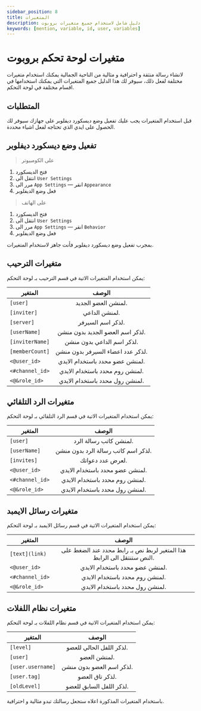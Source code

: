 ```yaml
---
sidebar_position: 8
title: المتغيرات
description: دليل شامل لاستخدام جميع متغيرات بروبوت 
keywords: [mention, variable, id, user, variables]
---
```


# متغيرات لوحة تحكم بروبوت

لانشاء رسالة منثقة و احترافية و مثالية من الناحية الجمالية يمكنك استخدام متغيرات مختلفة لفعل ذلك، سيوفر لك هذا الدليل جميع المتغيرات التي يمكنك استخدامها في اقسام مختلفة في لوحة التحكم.

## المتطلبات

قبل استخدام المتغيرات يجب عليك تفعيل وضع ديسكورد ديفلوبر على جهازك سيوفر لك الحصول على ايدي الذي تحتاجه لفعل اشياء محددة.

## تفعيل وضع ديسكورد ديفلوبر  

> على الكومبيوتر
1. فتح الديسكورد
2. انتقل الى `User Settings`
3. مرر الى `App Settings` — انقر `Appearance`
4. فعل وضع الديفلوبر 

> على الهاتف
1. فتح الديسكورد
2. انتقل الى `User Settings`
3. مرر الى `App Settings` — انقر `Behavior`
4. فعل وضع الديفلوبر 


بمجرب تفعيل وضع ديسكورد ديفلوبر فأنت جاهز لاستخدام المتغيرات.

## متغيرات الترحيب

يمكن استخدام المتغيرات الاتية في قسم الترحيب بـ لوحة التحكم:

| المتغير | الوصف | 
| ------------- |:-------------:|
| `[user]` | لمنشن العضو الجديد. | 
| `[inviter]` | لمنشن الداعي. |
| `[server]` | لذكر اسم السيرفر. |
| `[userName]` | لذكر اسم العضو الجديد بدون منشن. |
| `[inviterName]` | لذكر اسم الداعي بدون منشن. |
| `[memberCount]` |  لذكر عدد اعضاء السيرفر بدون منشن. |
| `<@user_id>` | لمنشن عضو محدد باستخدام الايدي. |
| `<#channel_id>` | لمنشن روم محدد باستخدام الايدي. |
| `<@&role_id>` | لمنشن رول محدد باستخدام الايدي. |

## متغيرات الرد التلقائي

يمكن استخدام المتغيرات الاتية في قسم الرد التلقائي بـ لوحة التحكم:

| المتغير | الوصف | 
| ------------- |:-------------:|
| `[user]` | لمنشن كاتب رسالة الرد. |
| `[userName]` |  لذكر اسم كاتب رسالة الرد بدون منشن. |
| `[invites]` |  لعرض عدد دعواتك. |
| `<@user_id>` |  لمنشن عضو محدد باستخدام الايدي. |
| `<#channel_id>` | لمنشن روم محدد باستخدام الايدي. |
| `<@&role_id>` | لمنشن رول محدد باستخدام الايدي. |

## متغيرات رسائل الايمبد

يمكن استخدام المتغيرات الاتية في قسم رسائل الايمبد بـ لوحة التحكم:

| المتغير | الوصف | 
| ------------- |:-------------:|
| `[text](link)` | هذا المتغير لربط نص بـ رابط محدد عند الضغط على النص ستنتقل الى الرابط. |
| `<@user_id>` |  لمنشن عضو محدد باستخدام الايدي. |
| `<#channel_id>` |  لمنشن روم محدد باستخدام الايدي. |
| `<@&role_id>` |  لمنشن رول محدد باستخدام الايدي. |

## متغيرات نظام اللفلات 

يمكن استخدام المتغيرات الاتية في قسم نظام اللفلات بـ لوحة التحكم:

| المتغير | الوصف | 
| ------------- |:-------------:|
| `[level]` |  لذكر اللفل الحالي للعضو. | 
| `[user] `| لمنشن العضو. |
| `[user.username]` | لذكر اسم العضو بدون منشن. |
| `[user.tag]` | لذكر تاق العضو. |
| `[oldLevel] ` | لذكر اللفل السابق للعضو. |

باستخدام المتغيرات المذكورة اعلاه ستجعل رسالتك تبدو مثالية و احترافية.
